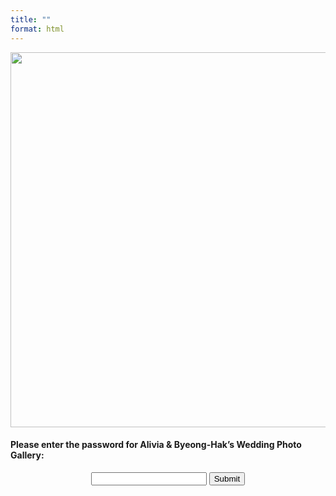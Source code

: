 ```yaml
---
title: ""
format: html
---
```



::: {.password-container}

<div id="passwordPrompt">

  <p align="center">
    <img src="wedding_title3.png" width="600px">
  </p>
  <h4>Please enter the password for Alivia & Byeong-Hak's Wedding Photo Gallery:</h4>
  <p align="center">
    <input type="password" id="password">
    <button onclick="checkPassword()">Submit</button>
  </p>
</div>

<div id="protectedContent" style="display:none;">

<p align="center">
  <img src="wedding_title3.png" width="600px">
</p>
  
### Welcome to the Alivia & Byeong-Hak's Wedding Photo Gallery!

[Click here!](https://bcdanl.github.io/acbcweddingphoto)
</div>

:::

<script>
function checkPassword() {
    const correctPassword = "acbc25"; // Change this to your desired password
    const inputPassword = document.getElementById("password").value;

    if (inputPassword === correctPassword) {
        document.getElementById("protectedContent").style.display = "block";
        document.getElementById("passwordPrompt").style.display = "none";
    } else {
        alert("Incorrect password. Please try again.");
    }
}
</script>